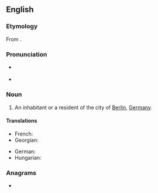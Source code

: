 {{also|berlinese}}
==English==

===Etymology===
From {{suffix|en|Berlin|ese}}.

===Pronunciation===
* {{a|UK}} {{IPA|en|/bɜː(ɹ).lɪn.iːz/}}
* {{rhymes|en|iːz}}

===Noun===
{{en-noun|Berlinese}}

# An inhabitant or a resident of the city of [[Berlin]], [[Germany]].

====Translations====
{{trans-top|an inhabitant or a resident of the city of Berlin, Germany}}
* French: {{t+|fr|Berlinois}}
* Georgian: {{t|ka|ბერლინელი}}
{{trans-mid}}
* German: {{t+|de|Berliner}}
* Hungarian: {{t+|hu|berlini}}
{{trans-bottom}}

===Anagrams===
* {{anagrams|en|a=beeeilnrs|Eberleins|beer lines}}